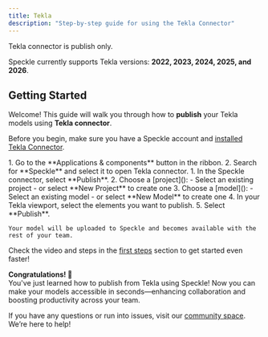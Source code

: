 ```yaml
---
title: Tekla  
description: "Step-by-step guide for using the Tekla Connector"
---
```

<Note>Tekla connector is publish only.</Note>

<Info>Speckle currently supports Tekla versions: **2022, 2023, 2024, 2025, and 2026**.</Info>

## Getting Started

Welcome! This guide will walk you through how to **publish** your Tekla models using **Tekla connector**.

<Note> Before you begin, make sure you have a Speckle account and [installed Tekla Connector](http://localhost:3000/connectors/installation).</Note>

<Steps>
  <Step title="Open Tekla connector">
    1. Go to the **Applications & components** button in the ribbon.
    2. Search for **Speckle** and select it to open Tekla connector.
  </Step>

  <Step title="Publish to Speckle">
    1. In the Speckle connector, select **Publish**.
    2. Choose a [project]():
        - Select an existing project
        - or select **New Project** to create one
    3. Choose a [model]():
        - Select an existing model
        - or select **New Model** to create one
    4. In your Tekla viewport, select the elements you want to publish.
    5. Select **Publish**.
    
    Your model will be uploaded to Speckle and becomes available with the rest of your team.
  </Step>
</Steps>

<Tip> Check the video and steps in the [first steps](/get-started/quickstart.mdx) section to get started even faster!</Tip>

**Congratulations! 🥳**  
You've just learned how to publish from Tekla using Speckle! Now you can make your models accessible in seconds—enhancing collaboration and boosting productivity across your team.

<Info> If you have any questions or run into issues, visit our [community space](https://speckle.community/). We’re here to help!</Info>


<LearnMore />
